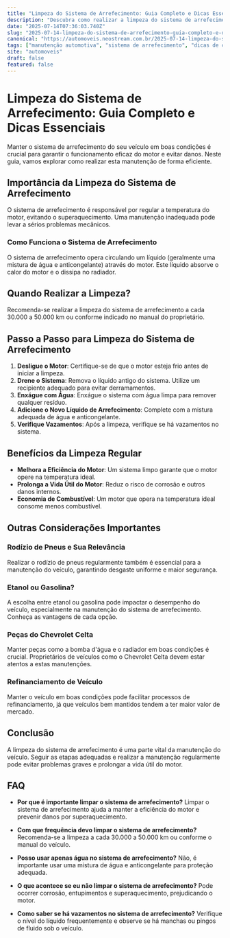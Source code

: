 ```yaml
---
title: "Limpeza do Sistema de Arrefecimento: Guia Completo e Dicas Essenciais"
description: "Descubra como realizar a limpeza do sistema de arrefecimento do seu veículo, com dicas essenciais para manutenção eficiente e prolongamento da vida útil do motor."
date: "2025-07-14T07:36:03.740Z"
slug: "2025-07-14-limpeza-do-sistema-de-arrefecimento-guia-completo-e-dicas-essenciais"
canonical: "https://automoveis.neostream.com.br/2025-07-14-limpeza-do-sistema-de-arrefecimento-guia-completo-e-dicas-essenciais"
tags: ["manutenção automotiva", "sistema de arrefecimento", "dicas de carro", "limpeza automotiva", "veículos"]
site: "automoveis"
draft: false
featured: false
---
```


# Limpeza do Sistema de Arrefecimento: Guia Completo e Dicas Essenciais

Manter o sistema de arrefecimento do seu veículo em boas condições é crucial para garantir o funcionamento eficaz do motor e evitar danos. Neste guia, vamos explorar como realizar esta manutenção de forma eficiente.

## Importância da Limpeza do Sistema de Arrefecimento

O sistema de arrefecimento é responsável por regular a temperatura do motor, evitando o superaquecimento. Uma manutenção inadequada pode levar a sérios problemas mecânicos.

### Como Funciona o Sistema de Arrefecimento

O sistema de arrefecimento opera circulando um líquido (geralmente uma mistura de água e anticongelante) através do motor. Este líquido absorve o calor do motor e o dissipa no radiador.

## Quando Realizar a Limpeza?

Recomenda-se realizar a limpeza do sistema de arrefecimento a cada 30.000 a 50.000 km ou conforme indicado no manual do proprietário.

## Passo a Passo para Limpeza do Sistema de Arrefecimento

1. **Desligue o Motor**: Certifique-se de que o motor esteja frio antes de iniciar a limpeza.
2. **Drene o Sistema**: Remova o líquido antigo do sistema. Utilize um recipiente adequado para evitar derramamentos.
3. **Enxágue com Água**: Enxágue o sistema com água limpa para remover qualquer resíduo.
4. **Adicione o Novo Líquido de Arrefecimento**: Complete com a mistura adequada de água e anticongelante.
5. **Verifique Vazamentos**: Após a limpeza, verifique se há vazamentos no sistema.

## Benefícios da Limpeza Regular

- **Melhora a Eficiência do Motor**: Um sistema limpo garante que o motor opere na temperatura ideal.
- **Prolonga a Vida Útil do Motor**: Reduz o risco de corrosão e outros danos internos.
- **Economia de Combustível**: Um motor que opera na temperatura ideal consome menos combustível.

## Outras Considerações Importantes

### Rodízio de Pneus e Sua Relevância

Realizar o rodízio de pneus regularmente também é essencial para a manutenção do veículo, garantindo desgaste uniforme e maior segurança.

### Etanol ou Gasolina?

A escolha entre etanol ou gasolina pode impactar o desempenho do veículo, especialmente na manutenção do sistema de arrefecimento. Conheça as vantagens de cada opção.

### Peças do Chevrolet Celta

Manter peças como a bomba d'água e o radiador em boas condições é crucial. Proprietários de veículos como o Chevrolet Celta devem estar atentos a estas manutenções.

### Refinanciamento de Veículo

Manter o veículo em boas condições pode facilitar processos de refinanciamento, já que veículos bem mantidos tendem a ter maior valor de mercado.

## Conclusão

A limpeza do sistema de arrefecimento é uma parte vital da manutenção do veículo. Seguir as etapas adequadas e realizar a manutenção regularmente pode evitar problemas graves e prolongar a vida útil do motor.

## FAQ

- **Por que é importante limpar o sistema de arrefecimento?**
  Limpar o sistema de arrefecimento ajuda a manter a eficiência do motor e prevenir danos por superaquecimento.

- **Com que frequência devo limpar o sistema de arrefecimento?**
  Recomenda-se a limpeza a cada 30.000 a 50.000 km ou conforme o manual do veículo.

- **Posso usar apenas água no sistema de arrefecimento?**
  Não, é importante usar uma mistura de água e anticongelante para proteção adequada.

- **O que acontece se eu não limpar o sistema de arrefecimento?**
  Pode ocorrer corrosão, entupimentos e superaquecimento, prejudicando o motor.

- **Como saber se há vazamentos no sistema de arrefecimento?**
  Verifique o nível do líquido frequentemente e observe se há manchas ou pingos de fluido sob o veículo.